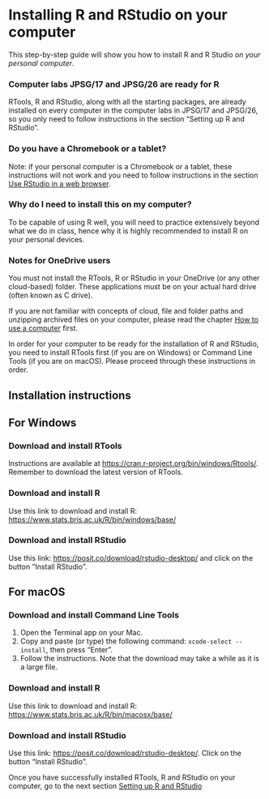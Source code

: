 # Installing R and RStudio on your computer

This step-by-step guide will show you how to install R and R Studio _on your personal computer_. 

::: callout-note
### Computer labs JPSG/17 and JPSG/26 are ready for R
RTools, R and RStudio, along with all the starting packages, are already installed on every computer in the computer labs in JPSG/17 and JPSG/26, so you only need to follow instructions in the section "Setting up R and RStudio".
:::

::: callout-important
### Do you have a Chromebook or a tablet?
Note: if your personal computer is a Chromebook or a tablet, these instructions will not work and you need to follow instructions in the section [Use RStudio in a web browser](posit_cloud.html).
:::

::: callout-important
### Why do I need to install this on my computer?
To be capable of using R well, you will need to practice extensively beyond what we do in class, hence why it is highly recommended to install R on your personal devices.
:::

::: callout-important
### Notes for OneDrive users
You must not install the RTools, R or RStudio in your OneDrive (or any other cloud-based) folder. These applications must be on your actual hard drive (often known as C drive). 
:::

If you are not familiar with concepts of cloud, file and folder paths and unzipping archived files on your computer, please read the chapter [How to use a computer](how_to_use_a_computer.html) first.

In order for your computer to be ready for the installation of R and RStudio, you need to install RTools first (if you are on Windows) or Command Line Tools (if you are on macOS). Please proceed through these instructions in order.

## Installation instructions 

::: {.panel-tabset}

## For Windows 

### Download and install RTools

Instructions are available at [https://cran.r-project.org/bin/windows/Rtools/](https://cran.r-project.org/bin/windows/Rtools/). Remember to download the latest version of RTools.

### Download and install R

Use this link to download and install R: [https://www.stats.bris.ac.uk/R/bin/windows/base/](https://www.stats.bris.ac.uk/R/bin/windows/base/)

### Download and install RStudio

Use this link: [https://posit.co/download/rstudio-desktop/](https://posit.co/download/rstudio-desktop/) and click on the button "Install RStudio".

## For macOS

### Download and install Command Line Tools

1.  Open the Terminal app on your Mac.
2.  Copy and paste (or type) the following command: `xcode-select --install`, then press "Enter".
3.  Follow the instructions. Note that the download may take a while as it is a large file.

### Download and install R

Use this link to download and install R: [https://www.stats.bris.ac.uk/R/bin/macosx/base/](https://www.stats.bris.ac.uk/R/bin/macosx/base/)

### Download and install RStudio

Use this link: [https://posit.co/download/rstudio-desktop/](https://posit.co/download/rstudio-desktop/). Click on the button "Install RStudio".

:::

Once you have successfully installed RTools, R and RStudio on your computer, go to the next section [Setting up R and RStudio](setup.html)
